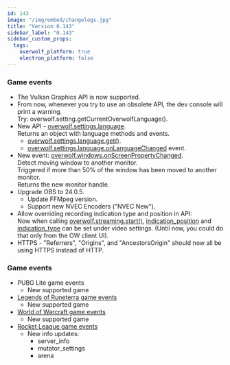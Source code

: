 ```yaml
---
id: 143
image: "/img/embed/changelogs.jpg"
title: "Version 0.143"
sidebar_label: "0.143"
sidebar_custom_props:
  tags:
    overwolf_platform: true
    electron_platform: false
---
```


### Game events

* The Vulkan Graphics API is now supported.
* From now, whenever you try to use an obsolete API, the dev console will print a warning.  
  Try: overwolf.setting.getCurrentOverwolfLanguage().
* New API - [overwolf.settings.language](/api/settings/language).  
  Returns an object with language methods and events.
  * [overwolf.settings.language.get()](/api/settings/language#getcallback).
  * [overwolf.settings.language.onLanguageChanged](/api/settings/language#onlanguagechanged) event.
* New event: [overwolf.windows.onScreenPropertyChanged](/api/windows#onscreenpropertychanged).  
  Detect moving window to another monitor.  
  Triggered if more than 50% of the window has been moved to another monitor.  
  Returns the new monitor handle.
* Upgrade OBS to 24.0.5.  
  * Update FFMpeg version.
  * Support new NVEC Encoders ("NVEC New").
* Allow overriding recording indication type and position in API:  
  Now when calling [overwolf.streaming.start()](/api/streaming#startsettings-callback), [indication_position](/api/streaming#indication_position-enum) and [indication_type](/api/streaming#indication_type-enum) can be set under video settings. (Until now, you could do that only from the OW client UI).
* HTTPS - "Referrers", "Origins", and "AncestorsOrigin" should now all be using HTTPS instead of HTTP.

### Game events

* PUBG Lite game events
  * New supported game
* [Legends of Runeterra game events](/api/live-game-data/supported-games/legends-of-runeterra)
  * New supported game
* [World of Warcraft game events](/api/live-game-data/supported-games/world-of-warcraft)
  * New supported game
* [Rocket League game events](/api/live-game-data/supported-games/rocket-league)
  * New info updates:
    * server_info
    * mutator_settings
    * arena

